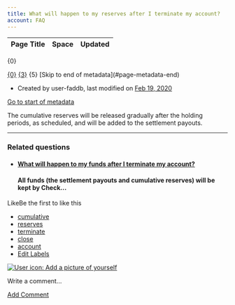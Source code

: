 ```yaml
---
title: What will happen to my reserves after I terminate my account?
account: FAQ 
---
```


<table class="aui"> <thead> <tr class="header"> <th class="search-result-title">Page Title</th> <th class="search-result-space">Space</th> <th class="search-result-date">Updated</th> </tr> </thead> </table> <p class="search-result-count">{0}</p> <tr class="search-result"> <td class="search-result-title"><a href="{1}" class="content-type-{2}"><span>{0}</span></a></td> <td class="search-result-space"><a class="space" href="/display/{4}/" title="{3}">{3}</a></td> <td class="search-result-date"><span class="date" title="{6}">{5}</span></td> </tr> [Skip to end of metadata](#page-metadata-end)

*   Created by user-faddb, last modified on [Feb 19, 2020](/pages/diffpagesbyversion.action?pageId=721214&selectedPageVersions=2&selectedPageVersions=3 "Show changes")

[Go to start of metadata](#page-metadata-start)

The cumulative reserves will be released gradually after the holding periods, as scheduled, and will be added to the settlement payouts.

* * *

### Related questions

*   #### [What will happen to my funds after I terminate my account?](/pages/viewpage.action?pageId=721212)
    
    #### All funds (the settlement payouts and cumulative reserves) will be kept by Check...
    

LikeBe the first to like this

*   [cumulative](/label/FAQ/cumulative)
*   [reserves](/label/FAQ/reserves)
*   [terminate](/label/FAQ/terminate)
*   [close](/label/FAQ/close)
*   [account](/label/FAQ/account)
*   [Edit Labels](# "Edit Labels (Type 'l')")

[![User icon: Add a picture of yourself](/s/en_GB/7901/abf7b35644d5a5d1d7e4b0969a83e8eb2b569fb5/_/images/icons/profilepics/add_profile_pic.svg)](/users/profile/editmyprofilepicture.action)

Write a comment…

[Add Comment](/pages/viewpage.action?pageId=721214&showComments=true&showCommentArea=true#addcomment)
